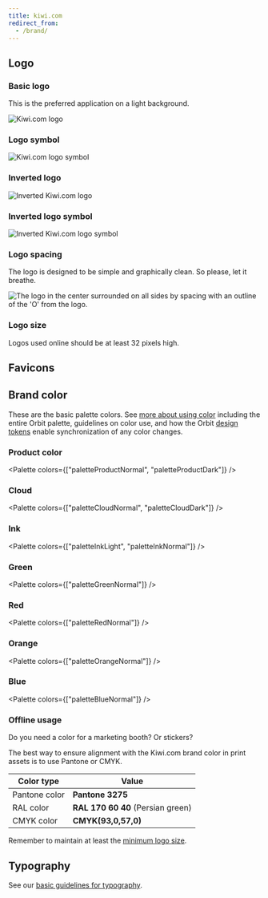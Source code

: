 ```yaml
---
title: kiwi.com
redirect_from:
  - /brand/
---
```



## Logo

### Basic logo

This is the preferred application on a light background.

![Kiwi.com logo](../../../../images/brand/logo.png)

<FancyLink
  title="Download the full basic logo as .png"
  href="/brand/logo.png"
  icon="download"
  download
/>

<FancyLink
  title="Download the full basic logo as .pdf"
  href="/brand/logo.pdf"
  icon="download"
  download
/>

<FancyLink
  title="Download the full basic logo as .svg"
  href="/brand/logo.svg"
  icon="download"
  download
/>

<FancyLink
  title="Download the full basic logo as .eps"
  href="/brand/logo.eps"
  icon="download"
  download
/>

### Logo symbol

![Kiwi.com logo symbol](../../../../images/brand/logo-symbol.png)

<FancyLink
  title="Download the logo symbol as .png"
  href="/brand/logo-symbol.png"
  icon="download"
  download
/>

<FancyLink
  title="Download the logo symbol as .pdf"
  href="/brand/logo-symbol.pdf"
  icon="download"
  download
/>

<FancyLink
  title="Download the logo symbol as .svg"
  href="/brand/logo-symbol.svg"
  icon="download"
  download
/>

<FancyLink
  title="Download the logo symbol as .eps"
  href="/brand/logo-symbol.eps"
  icon="download"
  download
/>

### Inverted logo

![Inverted Kiwi.com logo](../../../../images/brand/logo-inverted.png)

<FancyLink
  title="Download the inverted logo as .png"
  href="/brand/logo-inverted.png"
  icon="download"
  download
/>

<FancyLink
  title="Download the inverted logo as .pdf"
  href="/brand/logo-inverted.pdf"
  icon="download"
  download
/>

<FancyLink
  title="Download the inverted logo as .svg"
  href="/brand/logo-inverted.svg"
  icon="download"
  download
/>

<FancyLink
  title="Download the inverted logo as .eps"
  href="/brand/logo-inverted.eps"
  icon="download"
  download
/>

### Inverted logo symbol

![Inverted Kiwi.com logo symbol](../../../../images/brand/logo-symbol-inverted.png)

<FancyLink
  title="Download the inverted logo symbol as .png"
  href="/brand/logo-symbol-inverted.png"
  icon="download"
  download
/>

<FancyLink
  title="Download the inverted logo symbol as .pdf"
  href="/brand/logo-symbol-inverted.pdf"
  icon="download"
  download
/>

<FancyLink
  title="Download the inverted logo symbol as .svg"
  href="/brand/logo-symbol-inverted.svg"
  icon="download"
  download
/>

<FancyLink
  title="Download the inverted logo symbol as .eps"
  href="/brand/logo-symbol-inverted.eps"
  icon="download"
  download
/>

### Logo spacing

The logo is designed to be simple and graphically clean. So please, let
it breathe.

![The logo in the center surrounded on all sides by spacing with an outline of the 'O' from the logo.](../../../../images/brand/Logo-space.png "The minimum required empty space around the Kiwi.com logo is equal to the O in the logo.")

### Logo size

Logos used online should be at least 32 pixels high.

<!-- vale Vale.Spelling = NO -->

## Favicons

<FancyLink
  title="Download the Kiwi.com favicons"
  href="/brand/favicons.zip"
  icon="download"
  download
/>

<!-- vale Vale.Spelling = YES -->

## Brand color

These are the basic palette colors.
See [more about using color](/foundation/color/)
including the entire Orbit palette, guidelines on color use,
and how the Orbit [design tokens](/foundation/design-tokens/)
enable synchronization of any color changes.

### Product color

<Palette colors={["paletteProductNormal", "paletteProductDark"]} />

### Cloud

<Palette colors={["paletteCloudNormal", "paletteCloudDark"]} />

### Ink

<Palette colors={["paletteInkLight", "paletteInkNormal"]} />

### Green

<Palette colors={["paletteGreenNormal"]} />

### Red

<Palette colors={["paletteRedNormal"]} />

### Orange

<Palette colors={["paletteOrangeNormal"]} />

### Blue

<Palette colors={["paletteBlueNormal"]} />

### Offline usage

Do you need a color for a marketing booth? Or stickers?

The best way to ensure alignment with the Kiwi.com brand color in print assets
is to use Pantone or CMYK.

| Color type    | Value                             |
| ------------- | --------------------------------- |
| Pantone color | **Pantone 3275**                  |
| RAL color     | **RAL 170 60 40** (Persian green) |
| CMYK color    | **CMYK(93,0,57,0)**               |

Remember to maintain at least the [minimum logo size](#logo-size).

## Typography

See our [basic guidelines for typography](/foundation/typography/).
